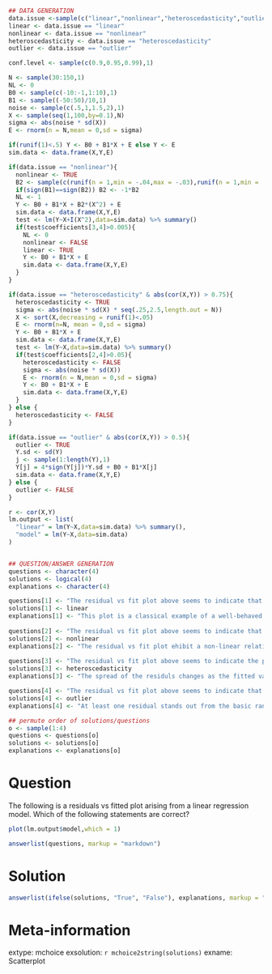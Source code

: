 ```{r data generation, echo = FALSE, results = "hide"}
## DATA GENERATION
data.issue <-sample(c("linear","nonlinear","heteroscedasticity","outlier"),1)
linear <- data.issue == "linear"
nonlinear <- data.issue == "nonlinear"
heteroscedasticity <- data.issue == "heteroscedasticity"
outlier <- data.issue == "outlier"

conf.level <- sample(c(0.9,0.95,0.99),1)

N <- sample(30:150,1)
NL <- 0
B0 <- sample(c(-10:-1,1:10),1)
B1 <- sample((-50:50)/10,1)
noise <- sample(c(.5,1,1.5,2),1)
X <- sample(seq(1,100,by=0.1),N)
sigma <- abs(noise * sd(X))
E <- rnorm(n = N,mean = 0,sd = sigma)

if(runif(1)<.5) Y <- B0 + B1*X + E else Y <- E
sim.data <- data.frame(X,Y,E)

if(data.issue == "nonlinear"){
  nonlinear <- TRUE
  B2 <- sample(c(runif(n = 1,min = -.04,max = -.03),runif(n = 1,min = .03,max = .04)),1)
  if(sign(B1)==sign(B2)) B2 <- -1*B2
  NL <- 1
  Y <- B0 + B1*X + B2*(X^2) + E
  sim.data <- data.frame(X,Y,E)
  test <- lm(Y~X+I(X^2),data=sim.data) %>% summary()
  if(test$coefficients[3,4]>0.005){
    NL <- 0
    nonlinear <- FALSE
    linear <- TRUE
    Y <- B0 + B1*X + E
    sim.data <- data.frame(X,Y,E)
  }
}

if(data.issue == "heteroscedasticity" & abs(cor(X,Y)) > 0.75){
  heteroscedasticity <- TRUE
  sigma <- abs(noise * sd(X) * seq(.25,2.5,length.out = N))
  X <- sort(X,decreasing = runif(1)<.05)
  E <- rnorm(n=N, mean = 0,sd = sigma)
  Y <- B0 + B1*X + E
  sim.data <- data.frame(X,Y,E)
  test <- lm(Y~X,data=sim.data) %>% summary()
  if(test$coefficients[2,4]>0.05){
    heteroscedasticity <- FALSE
    sigma <- abs(noise * sd(X))
    E <- rnorm(n = N,mean = 0,sd = sigma)
    Y <- B0 + B1*X + E
    sim.data <- data.frame(X,Y,E)
  }
} else {
  heteroscedasticity <- FALSE
}

if(data.issue == "outlier" & abs(cor(X,Y)) > 0.5){
  outlier <- TRUE
  Y.sd <- sd(Y)
  j <- sample(1:length(Y),1)
  Y[j] = 4*sign(Y[j])*Y.sd + B0 + B1*X[j]
  sim.data <- data.frame(X,Y,E)
} else {
  outlier <- FALSE
}

r <- cor(X,Y)
lm.output <- list(
  "linear" = lm(Y~X,data=sim.data) %>% summary(),
  "model" = lm(Y~X,data=sim.data)
) 


## QUESTION/ANSWER GENERATION
questions <- character(4)
solutions <- logical(4)
explanations <- character(4)

questions[1] <- "The residual vs fit plot above seems to indicate that the relationship between the dependent and independent variables is linear."
solutions[1] <- linear
explanations[1] <- "This plot is a classical example of a well-behaved residuals vs. fits plot, i.e. (i) the residuals bounce randomly around the 0 line, (ii) the residuals roughly form a horizontal band around the 0 line, and (iii) no one residual stands out from the basic random pattern of residuals."
  
questions[2] <- "The residual vs fit plot above seems to indicate that the relationship between the dependent and independent variables is non-linear."
solutions[2] <- nonlinear
explanations[2] <- "The residual vs fit plot ehibit a non-linear relationship, which indicates that the relationship between the dependent and independent variables is non-linear."
  
questions[3] <- "The residual vs fit plot above seems to indicate the presence of heteroscedasticity."
solutions[3] <- heteroscedasticity
explanations[3] <- "The spread of the residuls changes as the fitted value changres. This is heteroscedasticity."

questions[4] <- "The residual vs fit plot above seems to indicate that the presence of an outlier"
solutions[4] <- outlier
explanations[4] <- "At least one residual stands out from the basic random pattern of residuals."

## permute order of solutions/questions
o <- sample(1:4)
questions <- questions[o]
solutions <- solutions[o]
explanations <- explanations[o]  
```

Question
========

The following is a residuals vs fitted plot arising from a linear regression model. Which of the following statements are correct?


```{r, echo = FALSE, results = "hide", fig.height = 5, fig.width = 6, fig.path = "", fig.cap = ""}
plot(lm.output$model,which = 1)
```




```{r questionlist, echo = FALSE, results = "asis"}
answerlist(questions, markup = "markdown")
```


Solution
========

```{r solutionlist, echo = FALSE, results = "asis"}
answerlist(ifelse(solutions, "True", "False"), explanations, markup = "markdown")
```


Meta-information
================
extype: mchoice
exsolution: `r mchoice2string(solutions)`
exname: Scatterplot
